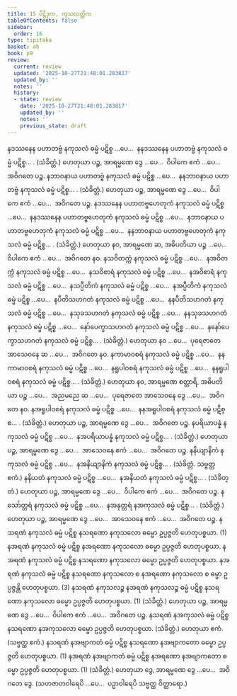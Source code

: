 ```yaml
---
title: 15 ပိဋ္ဌိဒုက, ကုသလတ္တိက
tableOfContents: false
sidebar:
  order: 16
type: tipitaka
basket: ab
book: p9
review:
  current: review
  updated: '2025-10-27T21:48:01.283817'
  updated_by: ''
  notes: ''
  history:
  - state: review
    date: '2025-10-27T21:48:01.283817'
    updated_by: ''
    notes: ''
    previous_state: draft
---
```



<ReviewStatus review={frontmatter.review} showDetails={true} />

<HypothesisAnnotation frontmatter={frontmatter} />

<DynamicBreadcrumb />

<Division number="74" book="p9" e="ch" v="40" p="117">

<Paragraph number="180" book="p9">
နဒဿနေန ပဟာတဗ္ဗံ နကုသလံ ဓမ္မံ ပဋိစ္စ …ပေ…  နနဒဿနေန ပဟာတဗ္ဗံ နကုသလံ ဓမ္မံ ပဋိစ္စ… . (သံခိတ္တံ.)
</Paragraph>

<Paragraph number="181" book="p9">
ဟေတုယာ ပဉ္စ, အာရမ္မဏေ ဒွေ …ပေ…  ဝိပါကေ ဧကံ …ပေ…  အဝိဂတေ ပဉ္စ.
</Paragraph>

</Division>
<Division number="75" book="p9" e="ch" v="40" p="117">

<Paragraph number="182" book="p9">
နဘာဝနာယ ပဟာတဗ္ဗံ နကုသလံ ဓမ္မံ ပဋိစ္စ …ပေ…  နနဘာဝနာယ ပဟာတဗ္ဗံ နကုသလံ ဓမ္မံ ပဋိစ္စ… . (သံခိတ္တံ.)
</Paragraph>

<Paragraph number="183" book="p9">
ဟေတုယာ ပဉ္စ, အာရမ္မဏေ ဒွေ …ပေ…  ဝိပါကေ ဧကံ …ပေ…  အဝိဂတေ ပဉ္စ.
</Paragraph>

</Division>
<Division number="76" book="p9" e="ch" v="40" p="118">

<Paragraph number="184" book="p9">
နဒဿနေန ပဟာတဗ္ဗဟေတုကံ နကုသလံ ဓမ္မံ ပဋိစ္စ …ပေ…  နနဒဿနေန ပဟာတဗ္ဗဟေတုကံ နကုသလံ ဓမ္မံ ပဋိစ္စ …ပေ…  နဘာဝနာယ ပဟာတဗ္ဗဟေတုကံ နကုသလံ ဓမ္မံ ပဋိစ္စ …ပေ…  နနဘာဝနာယ ပဟာတဗ္ဗဟေတုကံ နကုသလံ ဓမ္မံ ပဋိစ္စ… . (သံခိတ္တံ.)
</Paragraph>

<Paragraph number="185" book="p9">
ဟေတုယာ နဝ, အာရမ္မဏေ ဆ, အဓိပတိယာ ပဉ္စ …ပေ…  ဝိပါကေ ဧကံ …ပေ…  အဝိဂတေ နဝ.
</Paragraph>

</Division>
<Division number="77" book="p9" e="ch" v="40" p="118">

<Paragraph number="186" book="p9">
နသဝိတက္ကံ နကုသလံ ဓမ္မံ ပဋိစ္စ …ပေ…  နအဝိတက္ကံ နကုသလံ ဓမ္မံ ပဋိစ္စ …ပေ…  နသဝိစာရံ နကုသလံ ဓမ္မံ ပဋိစ္စ …ပေ…  နအဝိစာရံ နကုသလံ ဓမ္မံ ပဋိစ္စ …ပေ…  နသပ္ပီတိကံ နကုသလံ ဓမ္မံ ပဋိစ္စ …ပေ…  နအပ္ပီတိကံ နကုသလံ ဓမ္မံ ပဋိစ္စ …ပေ…  နပီတိသဟဂတံ နကုသလံ ဓမ္မံ ပဋိစ္စ …ပေ…  နနပီတိသဟဂတံ နကုသလံ ဓမ္မံ ပဋိစ္စ …ပေ…  နသုခသဟဂတံ နကုသလံ ဓမ္မံ ပဋိစ္စ …ပေ…  နနသုခသဟဂတံ နကုသလံ ဓမ္မံ ပဋိစ္စ …ပေ…  နော်ပေက္ခာသဟဂတံ နကုသလံ ဓမ္မံ ပဋိစ္စ …ပေ…  နနော်ပေက္ခာသဟဂတံ နကုသလံ ဓမ္မံ ပဋိစ္စ… . (သံခိတ္တံ.)
</Paragraph>

<Paragraph number="187" book="p9">
ဟေတုယာ နဝ …ပေ…  ပုရေဇာတေ အာသေဝနေ ဆ …ပေ…  အဝိဂတေ နဝ.
</Paragraph>

</Division>
<Division number="78" book="p9" e="ch" v="40" p="118">

<Paragraph number="188" book="p9">
နကာမာဝစရံ နကုသလံ ဓမ္မံ ပဋိစ္စ …ပေ…  နနကာမာဝစရံ နကုသလံ ဓမ္မံ ပဋိစ္စ …ပေ…  နရူပါဝစရံ နကုသလံ ဓမ္မံ ပဋိစ္စ …ပေ…  နနရူပါဝစရံ နကုသလံ ဓမ္မံ ပဋိစ္စ… . (သံခိတ္တံ.)
</Paragraph>

<Paragraph number="189" book="p9">
ဟေတုယာ နဝ, အာရမ္မဏေ စတ္တာရိ, အဓိပတိယာ ပဉ္စ …ပေ…  အညမညေ ဆ …ပေ…  ပုရေဇာတေ အာသေဝနေ ဒွေ …ပေ…  အဝိဂတေ နဝ.
</Paragraph>

</Division>
<Division number="79" book="p9" e="ch" v="40" p="118">

<Paragraph number="190" book="p9">
နအရူပါဝစရံ နကုသလံ ဓမ္မံ ပဋိစ္စ …ပေ…  နနအရူပါဝစရံ နကုသလံ ဓမ္မံ ပဋိစ္စ… . (သံခိတ္တံ.)
</Paragraph>

<Paragraph number="191" book="p9">
ဟေတုယာ ပဉ္စ, အာရမ္မဏေ ဒွေ …ပေ…  အဝိဂတေ ပဉ္စ.
</Paragraph>

</Division>
<Division number="80" book="p9" e="ch" v="40" p="118">

<Paragraph number="192" book="p9">
နပရိယာပန္နံ နကုသလံ ဓမ္မံ ပဋိစ္စ …ပေ…  နအပရိယာပန္နံ နကုသလံ ဓမ္မံ ပဋိစ္စ… . (သံခိတ္တံ.)
</Paragraph>

<Paragraph number="193" book="p9">
ဟေတုယာ ပဉ္စ, အာရမ္မဏေ ဒွေ …ပေ…  အာသေဝနေ ဧကံ …ပေ…  အဝိဂတေ ပဉ္စ.
</Paragraph>

</Division>
<Division number="81" book="p9" e="ch" v="40" p="118">

<Paragraph number="194" book="p9">
နနိယျာနိကံ နကုသလံ ဓမ္မံ ပဋိစ္စ …ပေ…  နအနိယျာနိကံ နကုသလံ ဓမ္မံ ပဋိစ္စ… . (သံခိတ္တံ. သဗ္ဗတ္ထ ဧကံ.)
</Paragraph>

<Paragraph number="195" book="p9">
နနိယတံ နကုသလံ ဓမ္မံ ပဋိစ္စ …ပေ…  နအနိယတံ နကုသလံ ဓမ္မံ ပဋိစ္စ… . (သံခိတ္တံ.)
</Paragraph>

<Paragraph number="196" book="p9">
ဟေတုယာ ပဉ္စ, အာရမ္မဏေ ဒွေ …ပေ…  ဝိပါကေ ဧကံ …ပေ…  အဝိဂတေ ပဉ္စ.
</Paragraph>

</Division>
<Division number="82" book="p9" e="ch" v="40" p="118">

<Paragraph number="197" book="p9">
နသော်တ္တရံ နကုသလံ ဓမ္မံ ပဋိစ္စ …ပေ…  နအနုတ္တရံ နအကုသလံ ဓမ္မံ ပဋိစ္စ… . (သံခိတ္တံ.)
</Paragraph>

<Paragraph number="198" book="p9">
ဟေတုယာ ပဉ္စ, အာရမ္မဏေ ဒွေ …ပေ…  အာသေဝနေ ဧကံ …ပေ…  အဝိဂတေ ပဉ္စ.
</Paragraph>

</Division>
<Division number="83" book="p9" e="ch" v="40" p="118">

<Paragraph number="199" book="p9">
နသရဏံ နကုသလံ ဓမ္မံ ပဋိစ္စ နသရဏော နကုသလော ဓမ္မော ဥပ္ပဇ္ဇတိ ဟေတုပစ္စယာ. (1)
</Paragraph>

<Paragraph number="200" book="p9">
နအရဏံ နကုသလံ ဓမ္မံ ပဋိစ္စ နအရဏော နကုသလော ဓမ္မော ဥပ္ပဇ္ဇတိ ဟေတုပစ္စယာ. နအရဏံ နကုသလံ ဓမ္မံ ပဋိစ္စ နသရဏော နကုသလော ဓမ္မော ဥပ္ပဇ္ဇတိ ဟေတုပစ္စယာ. နအရဏံ နကုသလံ ဓမ္မံ ပဋိစ္စ နသရဏော နကုသလော စ နအရဏော နကုသလော စ ဓမ္မာ ဥပ္ပဇ္ဇန္တိ ဟေတုပစ္စယာ. (3)
</Paragraph>

<Paragraph number="201" book="p9">
နသရဏံ နကုသလဉ္စ နအရဏံ နကုသလဉ္စ ဓမ္မံ ပဋိစ္စ နသရဏော နကုသလော ဓမ္မော ဥပ္ပဇ္ဇတိ ဟေတုပစ္စယာ. (1) (သံခိတ္တံ.)
</Paragraph>

<Paragraph number="202" book="p9">
ဟေတုယာ ပဉ္စ, အာရမ္မဏေ ဒွေ …ပေ…  ဝိပါကေ ဧကံ …ပေ…  အဝိဂတေ ပဉ္စ.
</Paragraph>

</Division>
<Division number="84" book="p9" e="ch" v="40" p="119">

<Paragraph number="203" book="p9">
နသရဏံ နအကုသလံ ဓမ္မံ ပဋိစ္စ နသရဏော နအကုသလော ဓမ္မော ဥပ္ပဇ္ဇတိ ဟေတုပစ္စယာ. (သံခိတ္တံ.)
</Paragraph>

<Paragraph number="204" book="p9">
ဟေတုယာ ဧကံ. (သဗ္ဗတ္ထ ဧကံ.)
</Paragraph>

</Division>
<Division number="85" book="p9" e="ch" v="40" p="119">

<Paragraph number="205" book="p9">
နသရဏံ နအဗျာကတံ ဓမ္မံ ပဋိစ္စ နသရဏော နအဗျာကတော ဓမ္မော ဥပ္ပဇ္ဇတိ ဟေတုပစ္စယာ. (1)
</Paragraph>

<Paragraph number="206" book="p9">
နအရဏံ နအဗျာကတံ ဓမ္မံ ပဋိစ္စ နအရဏော နအဗျာကတော ဓမ္မော ဥပ္ပဇ္ဇတိ ဟေတုပစ္စယာ. (1) (သံခိတ္တံ.)
</Paragraph>

<Paragraph number="207" book="p9">
ဟေတုယာ ဒွေ, အာရမ္မဏေ ဒွေ …ပေ…  အဝိဂတေ ဒွေ.
</Paragraph>

<Paragraph number="208" book="p9">
(သဟဇာတဝါရေပိ …ပေ…  ပဉှာဝါရေပိ သဗ္ဗတ္ထ ဝိတ္ထာရော.)
</Paragraph>
</Division>